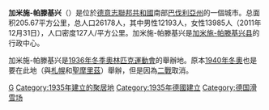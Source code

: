 {{德国城市
| 市徽图 = Image:Garmisch-Partenkirchen Wappen.png
| 在德国内的位置图 = Image:Garmisch-partenkirchen in Deutschland.png
| 所属联邦州 = 巴伐利亞州
| 所属行政区 = 上巴伐利亞行政區
| 所属县 = 加米施-帕滕基兴县
| 坐标纬度 = 47
| 坐标纬度分 = 30
| 坐标经度 = 11
| 坐标经度分 = 5
| 海拔高度 = 
| 面积 = 205.66
| 人口 = 26,112
| 统计时间 = 2006年12月31日
| 人口密度 = 127
| 邮政编码 = 82467
| 电话区号 = 0049-08821-电话号码 
| 汽车牌号 = 
| 政府地址 = 
| 政府网站 = www.garmisch-partenkirchen.de
|}}
'''加米施-帕滕基兴'''（{{lang-de|Garmisch-Partenkirchen}}）是位於[[德意志聯邦共和國|德意志聯邦共和國]]南部[[巴伐利亞州|巴伐利亞州]]的一個城市。总面积205.67平方公里，总人口26178人，其中男性12193人，女性13985人（2011年12月31日），人口密度127人/平方公里。加米施-帕滕基兴是[[加米施-帕滕基兴县|加米施-帕滕基兴县]]的行政中心。

加米施-帕滕基兴是[[1936年冬季奧林匹克運動會|1936年冬季奧林匹克運動會]]的舉辦地。原本[[1940年冬季奧林匹克運動會|1940年冬奧]]也是要在此地（與[[札幌|札幌]]和[[聖摩里茲|聖摩里茲]]）舉辦，但是因為[[二戰|二戰]]取消。

{{冬季奥运会主办城市}}
{{Authority control}}
{{DEFAULTSORT:Garmisch-Partenkirchen}}

[[Category:巴伐利亚州市镇|G]]
[[Category:1935年建立的聚居地|Category:1935年建立的聚居地]]
[[Category:1935年德國建立|Category:1935年德國建立]]
[[Category:德国滑雪场|Category:德国滑雪场]]